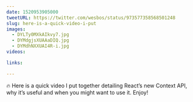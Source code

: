 ```yaml
---
date: 1520953905000
tweetURL: https://twitter.com/wesbos/status/973577358568501248
slug: here-is-a-quick-video-i-put
images:
  - DYLTy0MXkAIkvy7.jpg
  - DYMdgjsXUAAaDIQ.jpg
  - DYMdhNXXUAI4R-i.jpg
videos:

links:

---
```

🔥 Here is a quick video I put together detailing React’s new Context API, why it’s useful and when you might want to use it. Enjoy!
